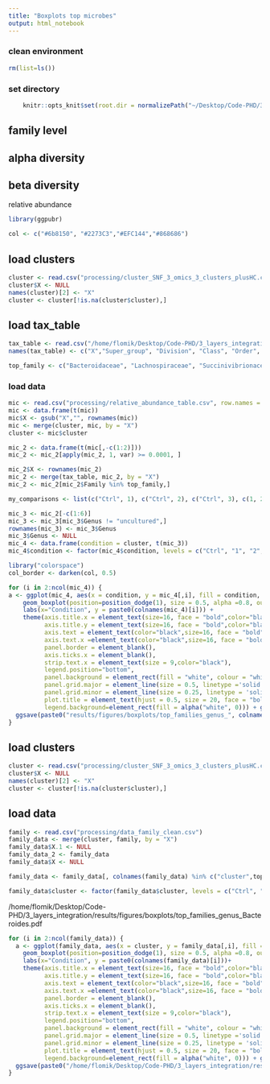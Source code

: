 ```yaml
---
title: "Boxplots top microbes"
output: html_notebook
---
```



### clean environment
```r
rm(list=ls())
```

### set directory
```r
    knitr::opts_knit$set(root.dir = normalizePath("~/Desktop/Code-PHD/3_layers_integration/")) 
```
## family level
## alpha diversity
## beta diversity

relative abundance

```r
library(ggpubr)
```

```r
col <- c("#6b8150", "#2273C3","#EFC144","#868686")
```


## load clusters
```r
cluster <- read.csv("processing/cluster_SNF_3_omics_3_clusters_plusHC.csv")
cluster$X <- NULL
names(cluster)[2] <- "X"
cluster <- cluster[!is.na(cluster$cluster),]
```

## load tax_table
```r
tax_table <- read.csv("/home/flomik/Desktop/Code-PHD/3_layers_integration/processing/tax_table_COCOMO.csv", header = FALSE)
names(tax_table) <- c("X","Super_group", "Division", "Class", "Order", "Family", "Genus")
```

```r
top_family <- c("Bacteroidaceae", "Lachnospiraceae", "Succinivibrionaceae", "Veillonellaceae", "Prevotellaceae")
```


### load data
```r
mic <- read.csv("processing/relative_abundance_table.csv", row.names = 1)
mic <- data.frame(t(mic))
mic$X <- gsub("X","", rownames(mic))
mic <- merge(cluster, mic, by = "X")
cluster <- mic$cluster

mic_2 <- data.frame(t(mic[,-c(1:2)]))
mic_2 <- mic_2[apply(mic_2, 1, var) >= 0.0001, ]

mic_2$X <- rownames(mic_2)
mic_2 <- merge(tax_table, mic_2, by = "X")
mic_2 <- mic_2[mic_2$Family %in% top_family,]
```

```r
my_comparisons <- list(c("Ctrl", 1), c("Ctrl", 2), c("Ctrl", 3), c(1, 2), c(1, 3), c(2, 3))
```

```r
mic_3 <- mic_2[-c(1:6)]
mic_3 <- mic_3[mic_3$Genus != "uncultured",]
rownames(mic_3) <- mic_3$Genus
mic_3$Genus <- NULL
mic_4 <- data.frame(condition = cluster, t(mic_3))
mic_4$condition <- factor(mic_4$condition, levels = c("Ctrl", "1", "2", "3"))
```

```r
library("colorspace")
col_border <- darken(col, 0.5)
```

```r
for (i in 2:ncol(mic_4)) {
a <- ggplot(mic_4, aes(x = condition, y = mic_4[,i], fill = condition, color = condition)) + 
    geom_boxplot(position=position_dodge(1), size = 0.5, alpha =0.8, outlier.shape = NA)+ 
    labs(x="Condition", y = paste0(colnames(mic_4)[i])) + 
    theme(axis.title.x = element_text(size=16, face = "bold",color="black"),
          axis.title.y = element_text(size=16, face = "bold",color="black"),
          axis.text = element_text(color="black",size=16, face = "bold"),
          axis.text.x =element_text(color="black",size=16, face = "bold"),
          panel.border = element_blank(),
          axis.ticks.x = element_blank(),
          strip.text.x = element_text(size = 9,color="black"),
          legend.position="bottom",
          panel.background = element_rect(fill = "white", colour = "white", size = 0.5, linetype = "solid"),
          panel.grid.major = element_line(size = 0.5, linetype ='solid', colour = "grey"),
          panel.grid.minor = element_line(size = 0.25, linetype = 'solid', colour = "grey"),
          plot.title = element_text(hjust = 0.5, size = 20, face = "bold", vjust=2),
          legend.background=element_rect(fill = alpha("white", 0))) + geom_jitter(shape=16, size=0.5, color="black", position=position_jitter(0.05)) + scale_fill_manual(values=col)+ scale_color_manual(values=col_border)
  ggsave(paste0("results/figures/boxplots/top_families_genus_", colnames(mic_4)[i], "_2.pdf"), height = 4, width = 3)
}
```



## load clusters
```r
cluster <- read.csv("processing/cluster_SNF_3_omics_3_clusters_plusHC.csv")
cluster$X <- NULL
names(cluster)[2] <- "X"
cluster <- cluster[!is.na(cluster$cluster),]
```

## load data
```r
family <- read.csv("processing/data_family_clean.csv")
family_data <- merge(cluster, family, by = "X")
family_data$X.1 <- NULL
family_data_2 <- family_data
family_data$X <- NULL
```

```r
family_data <- family_data[, colnames(family_data) %in% c("cluster",top_family)]
```

```r
family_data$cluster <- factor(family_data$cluster, levels = c("Ctrl", "1", "2", "3"))
```
/home/flomik/Desktop/Code-PHD/3_layers_integration/results/figures/boxplots/top_families_genus_Bacteroides.pdf

```r
for (i in 2:ncol(family_data)) {
  a <- ggplot(family_data, aes(x = cluster, y = family_data[,i], fill = cluster, color = cluster)) + 
    geom_boxplot(position=position_dodge(1), size = 0.5, alpha =0.8, outlier.shape = NA)+ 
    labs(x="Condition", y = paste0(colnames(family_data)[i]))+ 
    theme(axis.title.x = element_text(size=16, face = "bold",color="black"),
          axis.title.y = element_text(size=16, face = "bold",color="black"),
          axis.text = element_text(color="black",size=16, face = "bold"),
          axis.text.x =element_text(color="black",size=16, face = "bold"),
          panel.border = element_blank(),
          axis.ticks.x = element_blank(),
          strip.text.x = element_text(size = 9,color="black"),
          legend.position="bottom",
          panel.background = element_rect(fill = "white", colour = "white", size = 0.5, linetype = "solid"),
          panel.grid.major = element_line(size = 0.5, linetype ='solid', colour = "grey"),
          panel.grid.minor = element_line(size = 0.25, linetype = 'solid', colour = "grey"),
          plot.title = element_text(hjust = 0.5, size = 20, face = "bold", vjust=2),
          legend.background=element_rect(fill = alpha("white", 0))) + geom_jitter(shape=16, size=0.5, color="black", position=position_jitter(0.02)) + scale_fill_manual(values=col)+ scale_color_manual(values=col_border)
  ggsave(paste0("/home/flomik/Desktop/Code-PHD/3_layers_integration/results/figures/boxplots/top_families_family_", colnames(family_data)[i], "_2.pdf"), height = 4, width = 3)
}
```
